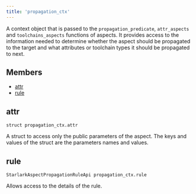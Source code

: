 ```yaml
---
title: 'propagation_ctx'
---
```



A context object that is passed to the `propagation_predicate`, `attr_aspects` and `toolchains_aspects` functions of aspects. It provides access to the information needed to determine whether the aspect should be propagated to the target and what attributes or toolchain types it should be propagated to next.

## Members

* [attr](#attr)
* [rule](#rule)

## attr

```
struct propagation_ctx.attr
```

A struct to access only the public parameters of the aspect. The keys and values of the struct are the parameters names and values.

## rule

```
StarlarkAspectPropagationRuleApi propagation_ctx.rule
```

Allows access to the details of the rule.